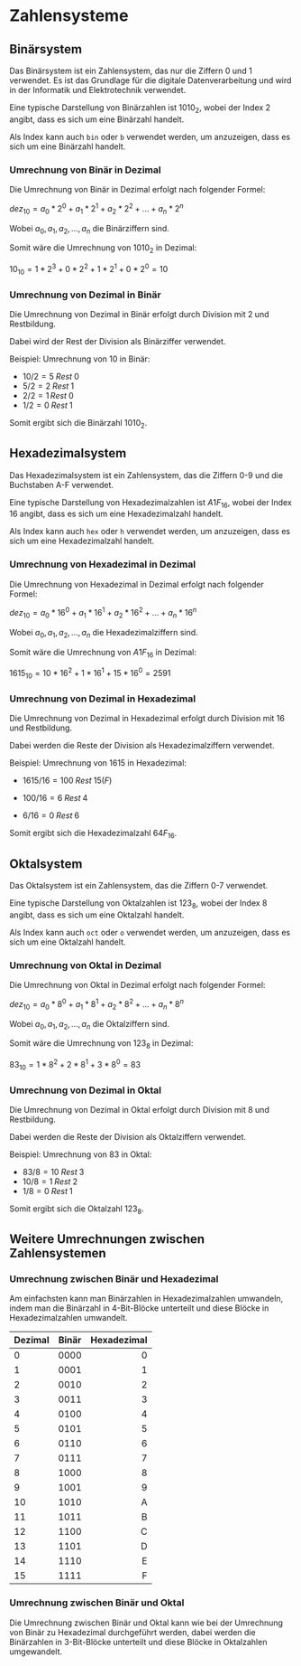 # Zahlensysteme

## Binärsystem

Das Binärsystem ist ein Zahlensystem, das nur die Ziffern 0 und 1 verwendet.
Es ist das Grundlage für die digitale Datenverarbeitung und wird in der Informatik und Elektrotechnik verwendet.

Eine typische Darstellung von Binärzahlen ist $1010_2$, wobei der Index 2 angibt, dass es sich um eine Binärzahl handelt.

Als Index kann auch `bin` oder `b` verwendet werden, um anzuzeigen, dass es sich um eine Binärzahl handelt.

### Umrechnung von Binär in Dezimal

Die Umrechnung von Binär in Dezimal erfolgt nach folgender Formel:

$dez_{10} = a_0 * 2^0 + a_1 * 2^1 + a_2 * 2^2 + ... + a_n * 2^n$

Wobei $a_0, a_1, a_2, ..., a_n$ die Binärziffern sind.

Somit wäre die Umrechnung von $1010_2$ in Dezimal:

$10_{10} = 1 * 2^3 + 0 * 2^2 + 1 * 2^1 + 0 * 2^0 = 10$

### Umrechnung von Dezimal in Binär

Die Umrechnung von Dezimal in Binär erfolgt durch Division mit 2 und Restbildung.

Dabei wird der Rest der Division als Binärziffer verwendet.

Beispiel: Umrechnung von 10 in Binär:

- $10 / 2 = 5 \; Rest \; 0$
- $5 / 2 = 2 \; Rest \; 1$
- $2 / 2 = 1 \, Rest \; 0$
- $1 / 2 = 0 \; Rest \; 1$

Somit ergibt sich die Binärzahl $1010_2$.

## Hexadezimalsystem

Das Hexadezimalsystem ist ein Zahlensystem, das die Ziffern 0-9 und die Buchstaben A-F verwendet.

Eine typische Darstellung von Hexadezimalzahlen ist $A1F_{16}$, wobei der Index 16 angibt, dass es sich um eine Hexadezimalzahl handelt.

Als Index kann auch `hex` oder `h` verwendet werden, um anzuzeigen, dass es sich um eine Hexadezimalzahl handelt.

### Umrechnung von Hexadezimal in Dezimal

Die Umrechnung von Hexadezimal in Dezimal erfolgt nach folgender Formel:

$dez_{10} = a_0 * 16^0 + a_1 * 16^1 + a_2 * 16^2 + ... + a_n * 16^n$

Wobei $a_0, a_1, a_2, ..., a_n$ die Hexadezimalziffern sind.

Somit wäre die Umrechnung von $A1F_{16}$ in Dezimal:

$1615_{10} = 10 * 16^2 + 1 * 16^1 + 15 * 16^0 = 2591$

### Umrechnung von Dezimal in Hexadezimal

Die Umrechnung von Dezimal in Hexadezimal erfolgt durch Division mit 16 und Restbildung.

Dabei werden die Reste der Division als Hexadezimalziffern verwendet.

Beispiel: Umrechnung von 1615 in Hexadezimal:

- $1615 / 16 = 100 \; Rest \; 15 (F)$

- $100 / 16 = 6 \; Rest \; 4$

- $6 / 16 = 0 \; Rest \; 6$

Somit ergibt sich die Hexadezimalzahl $64F_{16}$.

## Oktalsystem

Das Oktalsystem ist ein Zahlensystem, das die Ziffern 0-7 verwendet.

Eine typische Darstellung von Oktalzahlen ist $123_8$, wobei der Index 8 angibt, dass es sich um eine Oktalzahl handelt.

Als Index kann auch `oct` oder `o` verwendet werden, um anzuzeigen, dass es sich um eine Oktalzahl handelt.

### Umrechnung von Oktal in Dezimal

Die Umrechnung von Oktal in Dezimal erfolgt nach folgender Formel:

$dez_{10} = a_0 * 8^0 + a_1 * 8^1 + a_2 * 8^2 + ... + a_n * 8^n$

Wobei $a_0, a_1, a_2, ..., a_n$ die Oktalziffern sind.

Somit wäre die Umrechnung von $123_8$ in Dezimal:

$83_{10} = 1 * 8^2 + 2 * 8^1 + 3 * 8^0 = 83$

### Umrechnung von Dezimal in Oktal

Die Umrechnung von Dezimal in Oktal erfolgt durch Division mit 8 und Restbildung.

Dabei werden die Reste der Division als Oktalziffern verwendet.

Beispiel: Umrechnung von 83 in Oktal:

- $83 / 8 = 10 \; Rest \; 3$
- $10 / 8 = 1 \; Rest \; 2$
- $1 / 8 = 0 \; Rest \; 1$

Somit ergibt sich die Oktalzahl $123_8$.

## Weitere Umrechnungen zwischen Zahlensystemen

### Umrechnung zwischen Binär und Hexadezimal

Am einfachsten kann man Binärzahlen in Hexadezimalzahlen umwandeln, indem man die Binärzahl in 4-Bit-Blöcke unterteilt und diese Blöcke in Hexadezimalzahlen umwandelt.

| Dezimal | Binär | Hexadezimal |
| :------ | ----- | ----------: |
| 0       | 0000  |           0 |
| 1       | 0001  |           1 |
| 2       | 0010  |           2 |
| 3       | 0011  |           3 |
| 4       | 0100  |           4 |
| 5       | 0101  |           5 |
| 6       | 0110  |           6 |
| 7       | 0111  |           7 |
| 8       | 1000  |           8 |
| 9       | 1001  |           9 |
| 10      | 1010  |           A |
| 11      | 1011  |           B |
| 12      | 1100  |           C |
| 13      | 1101  |           D |
| 14      | 1110  |           E |
| 15      | 1111  |           F |

### Umrechnung zwischen Binär und Oktal

Die Umrechnung zwischen Binär und Oktal kann wie bei der Umrechnung von Binär zu Hexadezimal durchgeführt werden,
dabei werden die Binärzahlen in 3-Bit-Blöcke unterteilt und diese Blöcke in Oktalzahlen umgewandelt.
